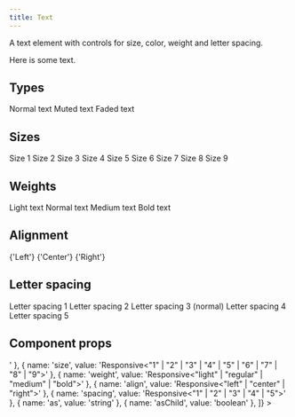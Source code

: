 ```yaml
---
title: Text
---
```


A text element with controls for size, color, weight and letter spacing.

<Example>
  <Text>Here is some text.</Text>
</Example>

## Types

<Example>
  <Text>Normal text</Text>
  <Text type="muted">Muted text</Text>
  <Text type="faded">Faded text</Text>
</Example>

## Sizes

<Example>
  <Text size="1">Size 1</Text>
  <Text size="2">Size 2</Text>
  <Text size="3">Size 3</Text>
  <Text size="4">Size 4</Text>
  <Text size="5">Size 5</Text>
  <Text size="6">Size 6</Text>
  <Text size="7">Size 7</Text>
  <Text size="8">Size 8</Text>
  <Text size="9">Size 9</Text>
</Example>

## Weights

<Example>
  <Text weight="light">Light text</Text>
  <Text weight="normal">Normal text</Text>
  <Text weight="medium">Medium text</Text>
  <Text weight="bold">Bold text</Text>
</Example>

## Alignment

<Example>
  <Box width="100%">
    <Text align="left" as="div">
      {'Left'}
    </Text>
    <Text align="center" as="div">
      {'Center'}
    </Text>
    <Text align="right" as="div">
      {'Right'}
    </Text>
  </Box>
</Example>

## Letter spacing

<Example>
  <Text spacing="1">Letter spacing 1</Text>
  <Text spacing="2">Letter spacing 2</Text>
  <Text spacing="3">Letter spacing 3 (normal)</Text>
  <Text spacing="4">Letter spacing 4</Text>
  <Text spacing="5">Letter spacing 5</Text>
</Example>

## Component props

<Example>
  <DataTable
    data={[
      { name: 'type', value: 'Responsive<"muted" | "faded">' },
      { name: 'size', value: 'Responsive<"1" | "2" | "3" | "4" | "5" | "6" | "7" | "8" | "9">' },
      { name: 'weight', value: 'Responsive<"light" | "regular" | "medium" | "bold">' },
      { name: 'align', value: 'Responsive<"left" | "center" | "right">' },
      { name: 'spacing', value: 'Responsive<"1" | "2" | "3" | "4" | "5">' },
      { name: 'as', value: 'string' },
      { name: 'asChild', value: 'boolean' },
    ]}
  >
    <DataColumn id="name" label="Name" />
    <DataColumn id="value" label="Type" />
  </DataTable>
</Example>
